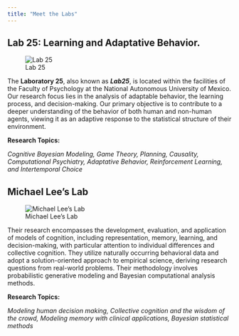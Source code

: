 ```yaml
---
title: "Meet the Labs"
---
```


## Lab 25: Learning and Adaptative Behavior.

![Lab 25](img/thumbnail_Lab%2025.jpg)

<left> <p1> The **Laboratory 25**, also known as ***Lab25***, is located within the facilities of the Faculty of Psychology at the National Autonomous University of Mexico. Our research focus lies in the analysis of adaptable behavior, the learning process, and decision-making. Our primary objective is to contribute to a deeper understanding of the behavior of both human and non-human agents, viewing it as an adaptive response to the statistical structure of their environment.</p1>
</br>

<p2><left><b> Research Topics:</p2></left></b>

<p3> <i> Cognitive Bayesian Modeling, Game Theory, Planning, Causality, Computational Psychiatry, Adaptative Behavior, Reinforcement Learning, and Intertemporal Choice </i> </p3> </left>

## Michael Lee's Lab

![Michael Lee's Lab](img/Michael_lab.jpg)

Their research encompasses the development, evaluation, and application of models of cognition, including representation, memory, learning, and decision-making, with particular attention to individual differences and collective cognition. They utilize naturally occurring behavioral data and adopt a solution-oriented approach to empirical science, deriving research questions from real-world problems. Their methodology involves probabilistic generative modeling and Bayesian computational analysis methods.

<p2><left><b> Research Topics:</p2></left></b>

<p3> <i>  Modeling human decision making, Collective cognition and the wisdom of the crowd, Modeling memory with clinical applications, Bayesian statistical methods </i> </p3> </left>